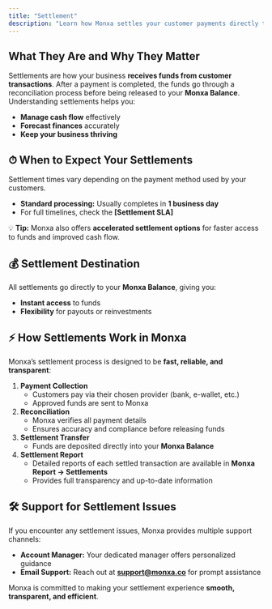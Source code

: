 ```yaml
---
title: "Settlement"
description: "Learn how Monxa settles your customer payments directly to your balance, ensuring fast, transparent, and reliable access to funds."
---
```


## What They Are and Why They Matter

Settlements are how your business **receives funds from customer transactions**. After a payment is completed, the funds go through a reconciliation process before being released to your **Monxa Balance**. Understanding settlements helps you:

- **Manage cash flow** effectively
- **Forecast finances** accurately
- **Keep your business thriving**

## ⏱ When to Expect Your Settlements

Settlement times vary depending on the payment method used by your customers.

- **Standard processing:** Usually completes in **1 business day**
- For full timelines, check the **[Settlement SLA]**

💡 **Tip:** Monxa also offers **accelerated settlement options** for faster access to funds and improved cash flow.

## 💰 Settlement Destination

All settlements go directly to your **Monxa Balance**, giving you:

- **Instant access** to funds
- **Flexibility** for payouts or reinvestments

## ⚡ How Settlements Work in Monxa

Monxa’s settlement process is designed to be **fast, reliable, and transparent**:

1. **Payment Collection**
   - Customers pay via their chosen provider (bank, e-wallet, etc.)
   - Approved funds are sent to Monxa
2. **Reconciliation**
   - Monxa verifies all payment details
   - Ensures accuracy and compliance before releasing funds
3. **Settlement Transfer**
   - Funds are deposited directly into your **Monxa Balance**
4. **Settlement Report**
   - Detailed reports of each settled transaction are available in **Monxa Report → Settlements**
   - Provides full transparency and up-to-date information

## 🛠 Support for Settlement Issues

If you encounter any settlement issues, Monxa provides multiple support channels:

- **Account Manager:** Your dedicated manager offers personalized guidance
- **Email Support:** Reach out at [**support@monxa.co**](mailto:support@monxa.co) for prompt assistance

Monxa is committed to making your settlement experience **smooth, transparent, and efficient**.
